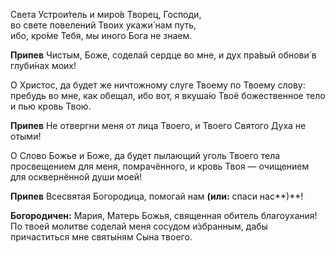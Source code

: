 Света Устрои́тель и миро́в Творец, Господи,  
во свете повелений Твоих укажи́ нам путь,  
ибо, кро́ме Тебя, мы иного Бога не знаем.

**Припев** Чистым, Боже, соделай сердце во мне, и дух пра́вый обнови́ в глуби́нах моих!

О Христос, да будет же ничтожному слуге Твоему по Твоему слову: пребудь во мне, как обещал, ибо вот, я вкуша́ю Твоё божественное тело и пью кровь Твою.

**Припев** Не отвергни меня от лица Твоего, и Твоего Святого Духа не отыми́!

О Слово Божье и Боже, да будет пылающий уголь Твоего тела просвещением для меня, помрачённого, и кровь Твоя — очищением для осквернённой души моей!

**Припев** Всесвятая Богородица, помогай нам **(или:** спаси нас**)**!

**Богородичен:** Мария, Матерь Божья, священная обитель благоухания! По твоей молитве соделай меня сосудом и́збранным, дабы причаститься мне святы́ням Сына твоего.

